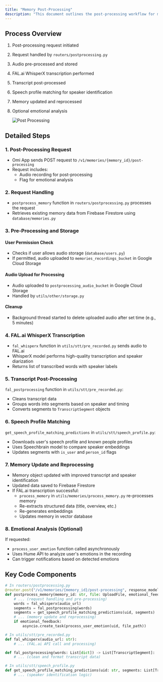 ```yaml
---
title: "Memory Post-Processing"
description: "This document outlines the post-processing workflow for memories in the Omi application."
---
```



## Process Overview

1. Post-processing request initiated
2. Request handled by `routers/postprocessing.py`
3. Audio pre-processed and stored
4. FAL.ai WhisperX transcription performed
5. Transcript post-processed
6. Speech profile matching for speaker identification
7. Memory updated and reprocessed
8. Optional emotional analysis

   ![Post Processing](/images/docs/developer/images/postprocessing.png)

## Detailed Steps

### 1. Post-Processing Request

- Omi App sends POST request to `/v1/memories/{memory_id}/post-processing`
- Request includes:
  - Audio recording for post-processing
  - Flag for emotional analysis

### 2. Request Handling

- `postprocess_memory` function in `routers/postprocessing.py` processes the request
- Retrieves existing memory data from Firebase Firestore using `database/memories.py`

### 3. Pre-Processing and Storage

#### User Permission Check
- Checks if user allows audio storage (`database/users.py`)
- If permitted, audio uploaded to `memories_recordings_bucket` in Google Cloud Storage

#### Audio Upload for Processing
- Audio uploaded to `postprocessing_audio_bucket` in Google Cloud Storage
- Handled by `utils/other/storage.py`

#### Cleanup
- Background thread started to delete uploaded audio after set time (e.g., 5 minutes)

### 4. FAL.ai WhisperX Transcription

- `fal_whisperx` function in `utils/stt/pre_recorded.py` sends audio to FAL.ai
- WhisperX model performs high-quality transcription and speaker diarization
- Returns list of transcribed words with speaker labels

### 5. Transcript Post-Processing

`fal_postprocessing` function in `utils/stt/pre_recorded.py`:
- Cleans transcript data
- Groups words into segments based on speaker and timing
- Converts segments to `TranscriptSegment` objects

### 6. Speech Profile Matching

`get_speech_profile_matching_predictions` in `utils/stt/speech_profile.py`:
- Downloads user's speech profile and known people profiles
- Uses Speechbrain model to compare speaker embeddings
- Updates segments with `is_user` and `person_id` flags

### 7. Memory Update and Reprocessing

- Memory object updated with improved transcript and speaker identification
- Updated data saved to Firebase Firestore
- If FAL.ai transcription successful:
  - `process_memory` in `utils/memories/process_memory.py` re-processes memory
  - Re-extracts structured data (title, overview, etc.)
  - Re-generates embeddings
  - Updates memory in vector database

### 8. Emotional Analysis (Optional)

If requested:
- `process_user_emotion` function called asynchronously
- Uses Hume API to analyze user's emotions in the recording
- Can trigger notifications based on detected emotions

## Key Code Components

```python
# In routers/postprocessing.py
@router.post("/v1/memories/{memory_id}/post-processing", response_model=Memory)
def postprocess_memory(memory_id: str, file: UploadFile, emotional_feedback: bool = False):
    # ... (request handling and pre-processing)
    words = fal_whisperx(audio_url)
    segments = fal_postprocessing(words)
    segments = get_speech_profile_matching_predictions(uid, segments)
    # ... (memory update and reprocessing)
    if emotional_feedback:
        asyncio.create_task(process_user_emotion(uid, file_path))

# In utils/stt/pre_recorded.py
def fal_whisperx(audio_url: str):
    # ... (FAL.ai API call and processing)

def fal_postprocessing(words: List[dict]) -> List[TranscriptSegment]:
    # ... (clean and format transcript data)

# In utils/stt/speech_profile.py
def get_speech_profile_matching_predictions(uid: str, segments: List[TranscriptSegment]):
    # ... (speaker identification logic)
```